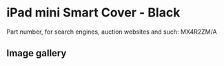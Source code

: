 
# iPad mini Smart Cover - Black

Part number, for search engines, auction websites and such: MX4R2ZM/A

## Image gallery

<div style={{ width: "768px" }}>
  <GalleryComponent
    images={[
      {
        original: "/everysource/MX4R2.webp",
        thumbnail: "/everypreview/MX4R2.webp",
      },
      {
        original: "/everysource/MX4R2_AV1_GOLD.webp",
        thumbnail: "/everypreview/MX4R2_AV1_GOLD.webp",
      },
      {
        original: "/everysource/MX4R2_AV1_SILVER.webp",
        thumbnail: "/everypreview/MX4R2_AV1_SILVER.webp",
      },
      {
        original: "/everysource/MX4R2_AV1_SPACE_GRAY.webp",
        thumbnail: "/everypreview/MX4R2_AV1_SPACE_GRAY.webp",
      },
      {
        original: "/everysource/MX4R2_AV2.webp",
        thumbnail: "/everypreview/MX4R2_AV2.webp",
      },
      {
        original: "/everysource/MX4R2_AV3.webp",
        thumbnail: "/everypreview/MX4R2_AV3.webp",
      }
    ]}
  />
</div>